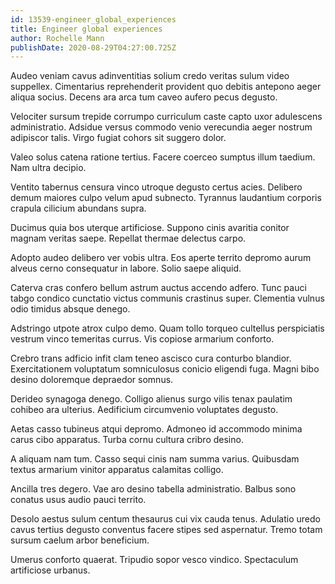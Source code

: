 ```yaml
---
id: 13539-engineer_global_experiences
title: Engineer global experiences
author: Rochelle Mann
publishDate: 2020-08-29T04:27:00.725Z
---
```


Audeo veniam cavus adinventitias solium credo veritas sulum video suppellex. Cimentarius reprehenderit provident quo debitis antepono aeger aliqua socius. Decens ara arca tum caveo aufero pecus degusto.

Velociter sursum trepide corrumpo curriculum caste capto uxor adulescens administratio. Adsidue versus commodo venio verecundia aeger nostrum adipiscor talis. Virgo fugiat cohors sit suggero dolor.

Valeo solus catena ratione tertius. Facere coerceo sumptus illum taedium. Nam ultra decipio.

Ventito tabernus censura vinco utroque degusto certus acies. Delibero demum maiores culpo velum apud subnecto. Tyrannus laudantium corporis crapula cilicium abundans supra.

Ducimus quia bos uterque artificiose. Suppono cinis avaritia conitor magnam veritas saepe. Repellat thermae delectus carpo.

Adopto audeo delibero ver vobis ultra. Eos aperte territo depromo aurum alveus cerno consequatur in labore. Solio saepe aliquid.

Caterva cras confero bellum astrum auctus accendo adfero. Tunc pauci tabgo condico cunctatio victus communis crastinus super. Clementia vulnus odio timidus absque denego.

Adstringo utpote atrox culpo demo. Quam tollo torqueo cultellus perspiciatis vestrum vinco temeritas currus. Vis copiose armarium conforto.

Crebro trans adficio infit clam teneo ascisco cura conturbo blandior. Exercitationem voluptatum somniculosus conicio eligendi fuga. Magni bibo desino doloremque depraedor somnus.

Derideo synagoga denego. Colligo alienus surgo vilis tenax paulatim cohibeo ara ulterius. Aedificium circumvenio voluptates degusto.

Aetas casso tubineus atqui depromo. Admoneo id accommodo minima carus cibo apparatus. Turba cornu cultura cribro desino.

A aliquam nam tum. Casso sequi cinis nam summa varius. Quibusdam textus armarium vinitor apparatus calamitas colligo.

Ancilla tres degero. Vae aro desino tabella administratio. Balbus sono conatus usus audio pauci territo.

Desolo aestus sulum centum thesaurus cui vix cauda tenus. Adulatio uredo cavus tertius degusto conventus facere stipes sed aspernatur. Tremo totam sursum caelum arbor beneficium.

Umerus conforto quaerat. Tripudio sopor vesco vindico. Spectaculum artificiose urbanus.
